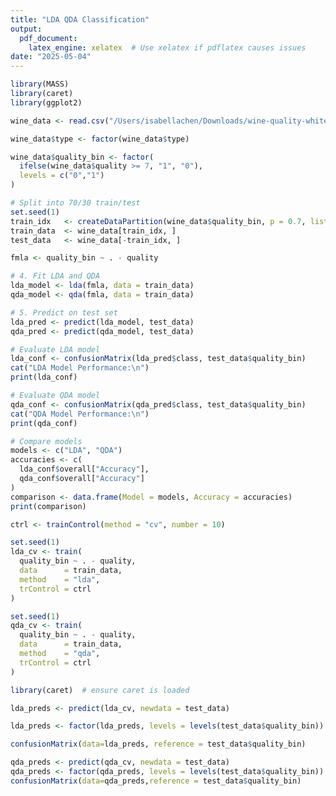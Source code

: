 ```yaml
---
title: "LDA QDA Classification"
output:
  pdf_document:
    latex_engine: xelatex  # Use xelatex if pdflatex causes issues
date: "2025-05-04"
---
```


```r
library(MASS)    
library(caret)   
library(ggplot2) 

wine_data <- read.csv("/Users/isabellachen/Downloads/wine-quality-white-and-red.csv")

wine_data$type <- factor(wine_data$type)

wine_data$quality_bin <- factor(
  ifelse(wine_data$quality >= 7, "1", "0"),
  levels = c("0","1")
)

# Split into 70/30 train/test
set.seed(1)
train_idx   <- createDataPartition(wine_data$quality_bin, p = 0.7, list = FALSE)
train_data  <- wine_data[train_idx, ]
test_data   <- wine_data[-train_idx, ]

fmla <- quality_bin ~ . - quality

# 4. Fit LDA and QDA
lda_model <- lda(fmla, data = train_data)
qda_model <- qda(fmla, data = train_data)

# 5. Predict on test set
lda_pred <- predict(lda_model, test_data)
qda_pred <- predict(qda_model, test_data)
```



```r
# Evaluate LDA model
lda_conf <- confusionMatrix(lda_pred$class, test_data$quality_bin)
cat("LDA Model Performance:\n")
print(lda_conf)
```


```r
# Evaluate QDA model
qda_conf <- confusionMatrix(qda_pred$class, test_data$quality_bin)
cat("QDA Model Performance:\n")
print(qda_conf)
```


```r
# Compare models
models <- c("LDA", "QDA")
accuracies <- c(
  lda_conf$overall["Accuracy"],
  qda_conf$overall["Accuracy"]
)
comparison <- data.frame(Model = models, Accuracy = accuracies)
print(comparison)
```

```r
ctrl <- trainControl(method = "cv", number = 10)

set.seed(1)
lda_cv <- train(
  quality_bin ~ . - quality,
  data      = train_data,
  method    = "lda",
  trControl = ctrl
)

set.seed(1)
qda_cv <- train(
  quality_bin ~ . - quality,
  data      = train_data,
  method    = "qda",
  trControl = ctrl
)
```


```r
library(caret)  # ensure caret is loaded

lda_preds <- predict(lda_cv, newdata = test_data)

lda_preds <- factor(lda_preds, levels = levels(test_data$quality_bin))

confusionMatrix(data=lda_preds, reference = test_data$quality_bin)
```

```r
qda_preds <- predict(qda_cv, newdata = test_data)
qda_preds <- factor(qda_preds, levels = levels(test_data$quality_bin))
confusionMatrix(data=qda_preds,reference = test_data$quality_bin)
```

